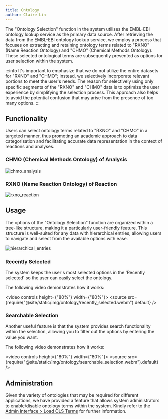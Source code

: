 ```yaml
---
title: Ontology
author: Claire Lin
---
```


The "Ontology Selection" function in the system utilises the EMBL-EBI ontology lookup service as the primary data source. After retrieving the data from the EMBL-EBI ontology lookup service, we employ a process that focuses on extracting and retaining ontology terms related to "RXNO" (Name Reaction Ontology) and "CHMO" (Chemical Methods Ontology). These selected ontological terms are subsequently presented as options for user selection within the system.

:::info
It's important to emphasize that we do not utilize the entire datasets for "RXNO" and "CHMO"; instead, we selectively incorporate relevant portions to meet the user's needs. The reason for selectively using only specific segments of the "RXNO" and "CHMO" data is to optimize the user experience by simplifying the selection process. This approach also helps to avoid the potential confusion that may arise from the presence of too many options.
:::

## Functionality

Users can select ontology terms related to "RXNO" and "CHMO" in a targeted manner, thus promoting an academic approach to data categorisation and facilitating accurate data representation in the context of reactions and analyses.

### CHMO (Chemical Methods Ontology) of Analysis

![chmo_analysis](/img/ontology/chmo_analysis.png)

### RXNO (Name Reaction Ontology) of Reaction

![rxno_reaction](/img/ontology/rxno_reaction.png)

## Usage

The options of the "Ontology Selection" function are organized within a tree-like structure, making it a particularly user-friendly feature. This structure is well-suited for any data with hierarchical entries, allowing users to navigate and select from the available options with ease.

![hierarchical_entries](/img/ontology/hierarchical_entries.png)

### Recently Selected

The system keeps the user's most selected options in the 'Recently selected' so the user can easily select the ontology.

The following video demonstrates how it works:

<video controls height={"80%"} width={"80%"}>
  <source
    src={require("@site/static/img/ontology/recently_selected.webm").default}
  />
</video>

### Searchable Selection

Another useful feature is that the system provides search functionality within the selection, allowing you to filter out the options by entering the value you want.

The following video demonstrates how it works:

<video controls height={"80%"} width={"80%"}>
  <source
    src={require("@site/static/img/ontology/searchable_selection.webm").default}
  />
</video>

## Administration

Given the variety of ontologies that may be required for different applications, we have provided a feature that allows system administrators to enable/disable ontology terms within the system. Kindly refer to the [Admin Interface > Load OLS Terms](/docs/eln/admin/ontology.mdx) for further information.
